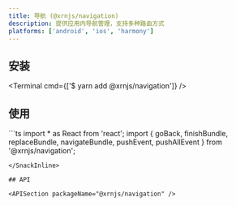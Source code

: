 ```yaml
---
title: 导航 (@xrnjs/navigation)
description: 提供应用内导航管理，支持多种路由方式
platforms: ['android', 'ios', 'harmony']
---
```



## 安装


<Terminal cmd={['$ yarn add @xrnjs/navigation']} />


## 使用

<SnackInline label="Basic usage">
```ts
import * as React from 'react';
import {
  goBack,
  finishBundle,
  replaceBundle,
  navigateBundle,
  pushEvent,
  pushAllEvent
} from '@xrnjs/navigation';

```
</SnackInline>

## API

<APISection packageName="@xrnjs/navigation" /> 